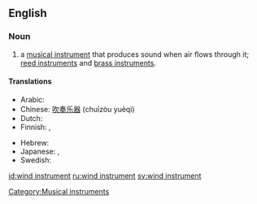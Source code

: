 ==English==

===Noun===
{{en-noun|sg=[[wind]] [[instrument]]}}

# {{music}} a [[musical instrument]] that produces sound when air flows through it; [[reed instrument]]s and [[brass instrument]]s.

====Translations====
{{trans-top|type of musical instrument}}
*Arabic: {{t-|ar|آلة الفم|f|tr=’ālati l-fam|sc=Arab}}
*Chinese: [[吹奏乐器]] (chuīzòu yuèqì)
*Dutch: {{t|nl|blaasinstrument|n}}
*Finnish: {{t+|fi|puhallinsoitin}}, {{t-|fi|puhallin}}
{{trans-mid}}
*Hebrew: {{t-|he|כלי נשיפה|tr=kli neshifa|sc=Hebr}}
*Japanese: {{t+|ja|管楽器|sc=Jpan}}, {{t-|ja|かんがっき|tr=kangakki|sc=Jpan}}
*Swedish: {{t-|sv|blåsinstrument}}
{{trans-bottom}}

[[Category:Musical instruments]]

[[id:wind instrument]]
[[ru:wind instrument]]
[[sv:wind instrument]]